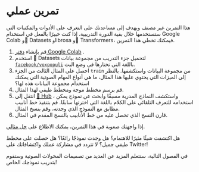 # تمرين عملي
هذا التمرين غير مصنف ويهدف إلى مساعدتك على التعرف على الأدوات والمكتبات التي ستستخدمها خلال بقية الدورة التدريبية. إذا كنت خبيرًا بالفعل في استخدام Google Colab و🤗 Datasets وlibrosa و🤗 Transformers، فيمكنك تخطي هذا التمرين.

1. قم بإنشاء [دفتر Google Colab](https://colab.research.google.com) .
2. استخدم 🤗 Datasets لتحميل جزء التدريب من مجموعة بيانات [`facebook/voxpopuli`](https://huggingface.co/datasets/facebook/voxpopuli) باللغة التي تختارها في وضع البث.
3. احصل على المثال الثالث من الجزء `train` من مجموعة البيانات واستكشفها. بالنظر إلى الميزات التي يحتوي عليها هذا المثال، ما هي أنواع المهام الصوتية التي يمكنك استخدام مجموعة البيانات هذه لها؟
4. قم برسم مخطط موجة ومخطط طيفي لهذا المثال.
5. انتقل إلى [🤗 Hub](https://huggingface.co/models) ، واستكشف النماذج المدربة مسبقًا وابحث عن نموذج يمكن استخدامه للتعرف التلقائي على الكلام باللغة التي اخترتها سابقًا. قم بتنفيذ خط أنابيب مطابق مع النموذج الذي وجدته، وقم بنسخ المثال.
6. قارن النسخ الذي تحصل عليه من خط الأنابيب بالنسخ المقدم في المثال.

إذا واجهتك صعوبة في هذا التمرين، يمكنك الاطلاع على [حل مثالي](https://colab.research.google.com/drive/1NGyo5wFpRj8TMfZOIuPaJHqyyXCITftc?usp=sharing).

هل اكتشفت شيئًا مثيرًا للاهتمام؟ هل وجدت نموذجًا رائعًا؟ هل حصلت على مخطط طيفي جميل؟ لا تتردد في مشاركة عملك واكتشافاتك على Twitter!

في الفصول التالية، ستتعلم المزيد عن العديد من تصميمات المحولات الصوتية وستقوم بتدريب نموذجك الخاص!